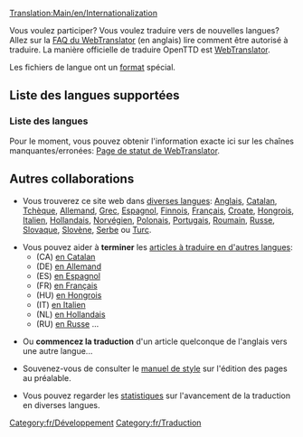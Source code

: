 [[Translation:Main/en/Internationalization]]

Vous voulez participer? Vous voulez traduire vers de nouvelles langues? Allez sur la [http://translator.openttd.org/en/faq FAQ du WebTranslator] (en anglais) lire comment être autorisé à traduire. La manière officielle de traduire OpenTTD est [[Main/fr/WebTranslator3|WebTranslator]].

Les fichiers de langue ont un [[Main/fr/Format des fichiers de langue|format]] spécial.

=='''Liste des langues supportées'''==

==='''Liste des langues'''===
Pour le moment, vous pouvez obtenir l'information exacte ici sur les chaînes manquantes/erronées:
[http://translator.openttd.org/status Page de statut de WebTranslator].

=='''Autres collaborations'''==
*Vous trouverez ce site web dans [[Category/en/Articles in other languages|diverses langues]]: [[Main/en/Main Page|Anglais]], [[Main/ca/Pàgina principal|Catalan]], [[Main/cs/Hlavní strana|Tchèque]], [[Main/de/Startseite|Allemand]], [[Main/el/Κύρια πύλη|Grec]], [[Main/es/Página principal|Espagnol]], [[Main/fi/Etusivu|Finnois]], [[Main/fr/Accueil|Français]], [[Main/hr/Glavna stranica|Croate]], [[Main/hu/Kezdőlap|Hongrois]], [[Main/it/Pagina principale|Italien]], [[Main/nl/Hoofdpagina|Hollandais]], [[Main/no/Forside|Norvégien]], [[Main/pl/Strona główna|Polonais]], [[Main/pt/Página principal|Portugais]], [[Main/ro/Pagina principală|Roumain]], [[Main/ru/Главная страница|Russe]], [[Main/sk/Hlavná stránka|Slovaque]], [[Main/sl/Glavna stran|Slovène]], [[Main/sr/Glavna strana|Serbe]] ou [[Main/tr/Ana sayfa|Turc]].

*Vous pouvez aider à '''terminer''' les [[Main/en/articles are being translated into other languages|articles à traduire en d'autres langues]]:
**(CA) [[Category/ca/Articles traduint-se al català|en Catalan]]
**(DE) [[Category/de/Artikel, welche in die deutsche Sprache übersetzt werden|en Allemand]]
**(ES) [[Category/es/Artículos que se están traduciendo al español|en Espagnol]]
**(FR) [[Category/fr/À traduire en français|en Français]]
**(HU) [[Category/hu/Fordításban|en Hongrois]]
**(IT) [[Category/it/Articoli in fase di traduzione|en Italien]]
**(NL) [[Category/nl/Artikelen die worden vertaald|en Hollandais]]
**(RU) [[Category/ru/Статьи, которые в настоящее время переводятся на русский язык/Ru#Category:Статьи в настоящее время переведенные на русский язык|en Russe]] ...

*Ou '''commencez la traduction''' d'un article quelconque de l'anglais vers une autre langue...

*Souvenez-vous de consulter le [[Main/en/Manuel de Style/Fr#Pages n'étant pas en anglais|manuel de style]] sur l'édition des pages au préalable.

*Vous pouvez regarder les [[Category/en/Other languages|statistiques]] sur l'avancement de la traduction en diverses langues.

[[Category:fr/Développement]][[Category:fr/Traduction]]